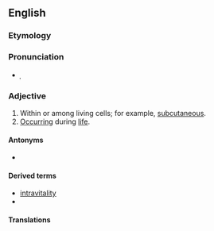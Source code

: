 ==English==

===Etymology===
{{prefix|en|intra|vital}}

===Pronunciation===
* {{IPA|/ɪntɹəˈvaɪtl/|lang=en}}̩

===Adjective===
{{en-adj|-}}

# Within or among living cells; for example, [[subcutaneous]].
# [[occur|Occur]]ring during [[life]].

====Antonyms====
* {{l|en|extravital}}

====Derived terms====
* [[intravitality]]
* {{l|en|intravital microscopy}}

====Translations====
{{trans-top|withing or among living cells}}
{{trans-mid}}
{{trans-bottom}}
